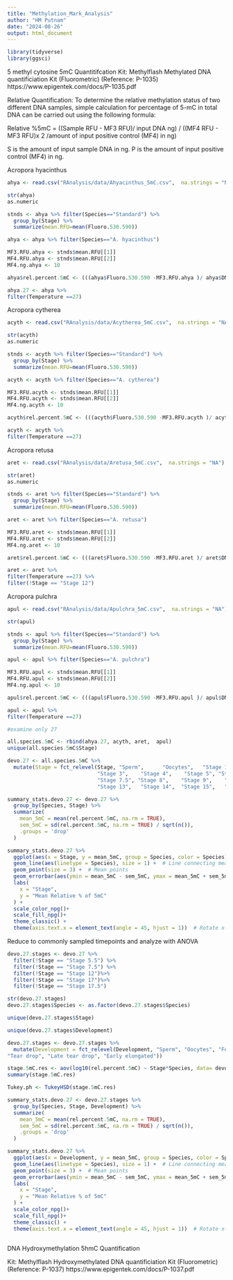 ```yaml
---
title: "Methylation_Mark_Analysis"
author: "HM Putnam"
date: "2024-08-26"
output: html_document
---
```


```r
library(tidyverse)
library(ggsci)
```

5 methyl cytosine 5mC Quantitifcation
Kit: Methylflash Methylated DNA quantificiation Kit (Fluorometric) (Reference: P-1035)								https://www.epigentek.com/docs/P-1035.pdf

Relative Quantification: To determine the relative methylation status of two different DNA samples,
simple calculation for percentage of 5-mC in total DNA can be carried out using the following formula:

Relative %5mC = ((Sample RFU - MF3 RFU)/ input DNA ng) / ((MF4 RFU - MF3 RFU)x 2 /amount of input positive control (MF4) in ng)

S is the amount of input sample DNA in ng.
P is the amount of input positive control (MF4) in ng.

Acropora hyacinthus
```r
ahya <- read.csv("RAnalysis/data/Ahyacinthus_5mC.csv",  na.strings = "NA")

str(ahya)
as.numeric

stnds <- ahya %>% filter(Species=="Standard") %>%
  group_by(Stage) %>%
  summarize(mean.RFU=mean(Fluoro.530.590))

ahya <- ahya %>% filter(Species=="A. hyacinthus") 

MF3.RFU.ahya <- stnds$mean.RFU[[1]]
MF4.RFU.ahya <- stnds$mean.RFU[[2]]
MF4.ng.ahya <- 10

ahya$rel.percent.5mC <- (((ahya$Fluoro.530.590 -MF3.RFU.ahya )/ ahya$DNA.ng) / ((MF4.RFU.ahya - MF3.RFU.ahya)* 2 /MF4.ng.ahya))*100

ahya.27 <- ahya %>%
filter(Temperature ==27)

```

Acropora cytherea
```r
acyth <- read.csv("RAnalysis/data/Acytherea_5mC.csv",  na.strings = "NA")

str(acyth)
as.numeric

stnds <- acyth %>% filter(Species=="Standard") %>%
  group_by(Stage) %>%
  summarize(mean.RFU=mean(Fluoro.530.590))

acyth <- acyth %>% filter(Species=="A. cytherea") 

MF3.RFU.acyth <- stnds$mean.RFU[[1]]
MF4.RFU.acyth <- stnds$mean.RFU[[2]]
MF4.ng.acyth <- 10

acyth$rel.percent.5mC <- (((acyth$Fluoro.530.590 -MF3.RFU.acyth )/ acyth$DNA.ng) / ((MF4.RFU.acyth - MF3.RFU.acyth)* 2 /MF4.ng.acyth))*100

acyth <- acyth %>%
filter(Temperature ==27)

```
Acropora retusa
```r
aret <- read.csv("RAnalysis/data/Aretusa_5mC.csv",  na.strings = "NA")

str(aret)
as.numeric

stnds <- aret %>% filter(Species=="Standard") %>%
  group_by(Stage) %>%
  summarize(mean.RFU=mean(Fluoro.530.590))

aret <- aret %>% filter(Species=="A. retusa") 

MF3.RFU.aret <- stnds$mean.RFU[[1]]
MF4.RFU.aret <- stnds$mean.RFU[[2]]
MF4.ng.aret <- 10

aret$rel.percent.5mC <- (((aret$Fluoro.530.590 -MF3.RFU.aret )/ aret$DNA.ng) / ((MF4.RFU.aret - MF3.RFU.aret)* 2 /MF4.ng.aret))*100

aret <- aret %>%
filter(Temperature ==27) %>%
filter(!Stage == "Stage 12")
```
Acropora pulchra
```r
apul <- read.csv("RAnalysis/data/Apulchra_5mC.csv",  na.strings = "NA")

str(apul)

stnds <- apul %>% filter(Species=="Standard") %>%
  group_by(Stage) %>%
  summarize(mean.RFU=mean(Fluoro.530.590))

apul <- apul %>% filter(Species=="A. pulchra") 

MF3.RFU.apul <- stnds$mean.RFU[[1]]
MF4.RFU.apul <- stnds$mean.RFU[[2]]
MF4.ng.apul <- 10

apul$rel.percent.5mC <- (((apul$Fluoro.530.590 -MF3.RFU.apul )/ apul$DNA.ng) / ((MF4.RFU.apul - MF3.RFU.apul)* 2 /MF4.ng.apul))*100

apul <- apul %>%
filter(Temperature ==27)

```

```r
#examine only 27

all.species.5mC <- rbind(ahya.27, acyth, aret,  apul)
unique(all.species.5mC$Stage)

devo.27 <- all.species.5mC %>% 
  mutate(Stage = fct_relevel(Stage, "Sperm",      "Oocytes",   "Stage 1 ",   "Stage 2",    
                             "Stage 3",    "Stage 4",    "Stage 5", "Stage 5.5",    "Stage 6",   "Stage 7",    
                             "Stage 7.5", "Stage 8",    "Stage 9",    "Stage 10",   "Stage 11",   "Stage 12",   
                             "Stage 13",   "Stage 14",  "Stage 15",   "Stage 16",   "Stage 17",   "Stage 17.5"))

summary_stats.devo.27 <- devo.27 %>%
  group_by(Species, Stage) %>%
  summarize(
    mean_5mC = mean(rel.percent.5mC, na.rm = TRUE),
    sem_5mC = sd(rel.percent.5mC, na.rm = TRUE) / sqrt(n()),
    .groups = 'drop'
  )

summary_stats.devo.27 %>%
  ggplot(aes(x = Stage, y = mean_5mC, group = Species, color = Species)) +
  geom_line(aes(linetype = Species), size = 1) +  # Line connecting mean points
  geom_point(size = 3) +  # Mean points
  geom_errorbar(aes(ymin = mean_5mC - sem_5mC, ymax = mean_5mC + sem_5mC), width = 0.2) +  # SEM bars
  labs(
    x = "Stage",
    y = "Mean Relative % of 5mC"
  ) +
  scale_color_npg()+
  scale_fill_npg()+
  theme_classic() +
  theme(axis.text.x = element_text(angle = 45, hjust = 1))  # Rotate x-axis labels for better readability


```

Reduce to commonly sampled timepoints and analyze with ANOVA
```r

devo.27.stages <- devo.27 %>% 
  filter(!Stage == "Stage 5.5") %>% 
  filter(!Stage == "Stage 7.5") %>% 
  filter(!Stage == "Stage 12")%>% 
  filter(!Stage == "Stage 17")%>% 
  filter(!Stage == "Stage 17.5")

str(devo.27.stages)
devo.27.stages$Species <- as.factor(devo.27.stages$Species)

unique(devo.27.stages$Stage)

unique(devo.27.stages$Development)

devo.27.stages <- devo.27.stages %>% 
  mutate(Development = fct_relevel(Development, "Sperm", "Oocytes", "Fertilized oocyte", "4 cells", "8 cells", "Morula",          "Prawn Chip", "Blastula", "Late Blastula", "Early Bowl", "Bowl", "Blastulation end", "Gastrula", "Early tear drop",
"Tear drop", "Late tear drop", "Early elongated"))

stage.5mC.res <- aov(log10(rel.percent.5mC) ~ Stage*Species, data= devo.27.stages)
summary(stage.5mC.res)

Tukey.ph <- TukeyHSD(stage.5mC.res)

summary_stats.devo.27 <- devo.27.stages %>%
  group_by(Species, Stage, Development) %>%
  summarize(
    mean_5mC = mean(rel.percent.5mC, na.rm = TRUE),
    sem_5mC = sd(rel.percent.5mC, na.rm = TRUE) / sqrt(n()),
    .groups = 'drop'
  )

summary_stats.devo.27 %>%
  ggplot(aes(x = Development, y = mean_5mC, group = Species, color = Species)) +
  geom_line(aes(linetype = Species), size = 1) +  # Line connecting mean points
  geom_point(size = 3) +  # Mean points
  geom_errorbar(aes(ymin = mean_5mC - sem_5mC, ymax = mean_5mC + sem_5mC), width = 0.2) +  # SEM bars
  labs(
    x = "Stage",
    y = "Mean Relative % of 5mC"
  ) +
  scale_color_npg()+
  scale_fill_npg()+
  theme_classic() +
  theme(axis.text.x = element_text(angle = 45, hjust = 1))  # Rotate x-axis labels for better readability



```

DNA Hydroxymethylation 5hmC Quantification

Kit: Methylflash Hydroxymethylated DNA quantificiation Kit (Fluorometric) (Reference: P-1037)									https://www.epigentek.com/docs/P-1037.pdf
